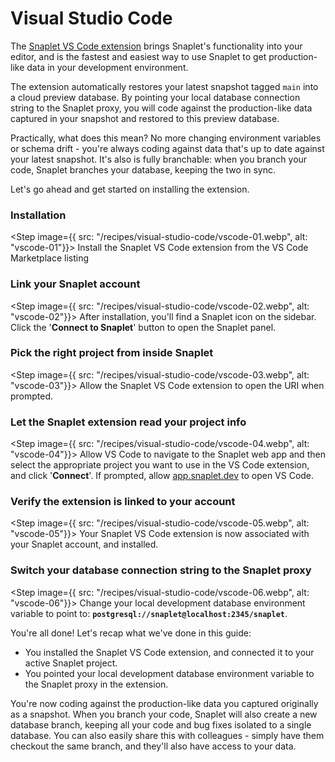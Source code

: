 
# Visual Studio Code

The [Snaplet VS Code extension](https://marketplace.visualstudio.com/items?itemName=snaplet.snaplet-vscode) brings Snaplet's functionality into your editor, and is the fastest and easiest way to use Snaplet to get production-like data in your development environment.

The extension automatically restores your latest snapshot tagged `main` into a cloud preview database. By pointing your local database connection string to the Snaplet proxy, you will code against the production-like data captured in your snapshot and restored to this preview database.

Practically, what does this mean? No more changing environment variables or schema drift - you're always coding against data that's up to date against your latest snapshot. It's also is fully branchable: when you branch your code, Snaplet branches your database, keeping the two in sync.

Let's go ahead and get started on installing the extension.

<Steps>

### Installation

<Step image={{ src: "/recipes/visual-studio-code/vscode-01.webp", alt: "vscode-01"}}>
Install the Snaplet VS Code extension from the VS Code Marketplace listing
</Step>

### Link your Snaplet account

<Step image={{ src: "/recipes/visual-studio-code/vscode-02.webp", alt: "vscode-02"}}>
After installation, you'll find a Snaplet icon on the sidebar. Click the '**Connect to Snaplet**' button to open the Snaplet panel.
</Step>

### Pick the right project from inside Snaplet

<Step image={{ src: "/recipes/visual-studio-code/vscode-03.webp", alt: "vscode-03"}}>
Allow the Snaplet VS Code extension to open the URI when prompted.
</Step>

### Let the Snaplet extension read your project info

<Step image={{ src: "/recipes/visual-studio-code/vscode-04.webp", alt: "vscode-04"}}>
Allow VS Code to navigate to the Snaplet web app and then select the appropriate project you want to use in the VS Code extension, and click '**Connect**'. If prompted, allow [app.snaplet.dev](http://app.snaplet.dev) to open VS Code.
</Step>

### Verify the extension is linked to your account

<Step image={{ src: "/recipes/visual-studio-code/vscode-05.webp", alt: "vscode-05"}}>
Your Snaplet VS Code extension is now associated with your Snaplet account, and installed.
</Step>

### Switch your database connection string to the Snaplet proxy

<Step image={{ src: "/recipes/visual-studio-code/vscode-06.webp", alt: "vscode-06"}}>
Change your local development database environment variable to point to: **`postgresql://snaplet@localhost:2345/snaplet`**.
</Step>

</Steps>

You're all done! Let's recap what we've done in this guide:

* You installed the Snaplet VS Code extension, and connected it to your active Snaplet project.
* You pointed your local development database environment variable to the Snaplet proxy in the extension.

You're now coding against the production-like data you captured originally as a snapshot. When you branch your code, Snaplet will also create a new database branch, keeping all your code and bug fixes isolated to a single database. You can also easily share this with colleagues - simply have them checkout the same branch, and they'll also have access to your data.
